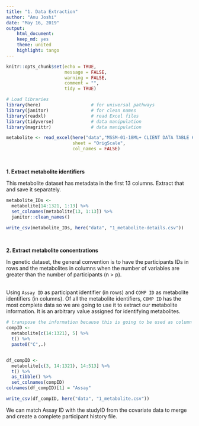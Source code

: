 ```yaml
---
title: "1. Data Extraction"
author: "Anu Joshi"
date: "May 16, 2019"
output:
    html_document:
    keep_md: yes
    theme: united
    highlight: tango
---
```


```r
knitr::opts_chunk$set(echo = TRUE, 
                      message = FALSE, 
                      warning = FALSE, 
                      comment = "", 
                      tidy = TRUE)

# Load libraries
library(here)                   # for universal pathways
library(janitor)                # for clean names
library(readxl)                 # read Excel files
library(tidyverse)              # data manipulation
library(magrittr)               # data manipulation
```

```r
metabolite <- read_excel(here("data","MSSM-01-18ML+ CLIENT DATA TABLE 6.14.19.xlsx"),
                         sheet = "OrigScale", 
                         col_names = FALSE)
```
<br>


**1. Extract metabolite identifiers** 

This metabolite dataset has metadata in the first 13 columns. Extract that and save it separately.

```r
metabolite_IDs <- 
  metabolite[14:1321, 1:13] %>%
  set_colnames(metabolite[13, 1:13]) %>% 
  janitor::clean_names()

write_csv(metabolite_IDs, here("data", "1_metabolite-details.csv"))
```
<br>


**2. Extract metabolite concentrations**     

In genetic dataset, the general convention is to have the participants IDs in rows and the metabolites in columns when the number of variables are greater than the number of participants (n > p).  
<br> 

Using `Assay ID` as participant identifier (in rows) and `COMP ID` as metabolite identifiers (in columns). Of all the metabolite identifiers, `COMP ID` has the most complete data so we are going to use it to extract our metabolite information. It is an arbitrary value assigned for identifying metabolites. 

```r
# transpose the information because this is going to be used as column names
compID <- 
  metabolite[c(14:1321), 5] %>% 
  t() %>%
  paste0("C",.)


df_compID <- 
  metabolite[c(3, 14:1321), 14:513] %>%
  t() %>%
  as_tibble() %>%
  set_colnames(compID)
colnames(df_compID)[1] = "Assay"

write_csv(df_compID, here("data", "1_metabolite.csv"))
```

We can match Assay ID with the studyID from the covariate data to merge and create a complete participant history file.  
<br>
